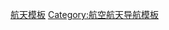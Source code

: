 {{template category|type=navbox}}
{{Spaceflight navboxes|state=collapsed|options=no|category=no}}
[[Category:航天模板|]]
[[Category:航空航天导航模板|Category:航空航天导航模板]]